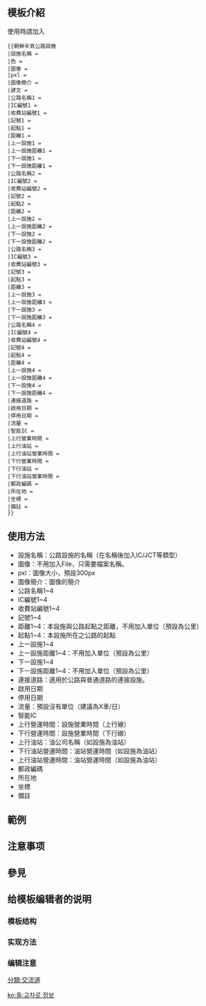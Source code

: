 <includeonly><!-- 在這裡加入模板的保護標識 --></includeonly><noinclude>{{Documentation subpage}}</noinclude>
<!-- 在本行下編輯模板說明 -->
== 模板介紹 ==
使用時請加入
<pre style="overflow: auto; font-size: small;">
{{朝鮮半島公路設施
|設施名稱 = 
|色 = 
|圖像 = 
|pxl = 
|圖像簡介 = 
|諺文 =
|公路名稱1 = 
|IC編號1 = 
|收費站編號1 = 
|記號1 = 
|起點1 = 
|距離1 = 
|上一設施1 = 
|上一設施距離1 = 
|下一設施1 = 
|下一設施距離1 = 
|公路名稱2 = 
|IC編號2 = 
|收費站編號2 = 
|記號2 = 
|起點2 = 
|距離2 = 
|上一設施2 = 
|上一設施距離2 = 
|下一設施2 = 
|下一設施距離2 =
|公路名稱3 = 
|IC編號3 = 
|收費站編號3 = 
|記號3 = 
|起點3 = 
|距離3 = 
|上一設施3 = 
|上一設施距離3 = 
|下一設施3 = 
|下一設施距離3 =
|公路名稱4 = 
|IC編號4 = 
|收費站編號4 = 
|記號4 = 
|起點4 = 
|距離4 = 
|上一設施4 = 
|上一設施距離4 = 
|下一設施4 = 
|下一設施距離4 =
|連接道路 = 
|啟用日期 = 
|停用日期 = 
|流量 = 
|智能IC = 
|上行營業時間 = 
|上行油站 = 
|上行油站營業時間 = 
|下行營業時間 = 
|下行油站 = 
|下行油站營業時間 = 
|郵政編碼 = 
|所在地 = 
|坐標 = 
|備註 = 
}}
</pre>

== 使用方法 ==
*設施名稱：公路設施的名稱（在名稱後加入IC/JCT等類型）
*圖像：不用加入File，只需要檔案名稱。
*pxl：圖像大小，預設300px
*圖像簡介：圖像的簡介
*公路名稱1~4
*IC編號1~4
*收費站編號1~4
*記號1~4
*距離1~4：本設施與公路起點之距離，不用加入單位（預設為公里）
*起點1~4：本設施所在之公路的起點
*上一設施1~4
*上一設施距離1~4：不用加入單位（預設為公里）
*下一設施1~4
*下一設施距離1~4：不用加入單位（預設為公里）
*連接道路：適用於公路與普通道路的連接設施。
*啟用日期
*停用日期
*流量：預設沒有單位（建議為X車/日）
*智能IC
*上行營運時間：設施營業時間（上行線）
*下行營運時間：設施營業時間（下行線）
*上行油站：油公司名稱（如設施為油站）
*下行油站營運時間：油站營運時間（如設施為油站）
*上行油站營運時間：油站營運時間（如設施為油站）
*郵政編碼
*所在地
*坐標
*備註
<includeonly>
== 範例 ==

== 注意事项 ==

== 參見 ==

== 给模板编辑者的说明 ==
=== 模板结构 ===
=== 实现方法 ===
=== 编辑注意 ===

<includeonly>
<!-- 本行下加入模板的分類 -->
[[分類:交流道]]

[[ko:틀:교차로 정보]]
</includeonly>